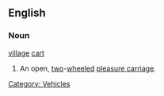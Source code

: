 ==English==

===Noun===
[[village]] [[cart]] 

#An open, [[two]]-[[wheeled]] [[pleasure carriage]].

[[Category: Vehicles]]